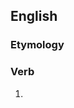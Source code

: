 ==English==

===Etymology===
{{suffix|en|divorce|eth}}

===Verb===
{{head|en|verb form}}

# {{en-archaic third-person singular of|divorce}}